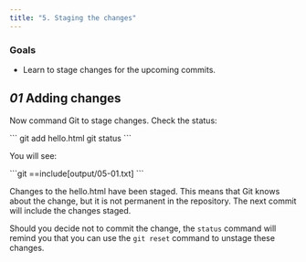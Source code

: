 ```yaml
---
title: "5. Staging the changes"
---
```


### Goals

- Learn to stage changes for the upcoming commits.

## _01_ Adding changes

Now command Git to stage changes. Check the status:

<Run>
```
git add hello.html
git status
```
</Run>

You will see:

<Output>
```git
==include[output/05-01.txt]
```
</Output>

Changes to the hello.html have been staged. This means that Git knows about the change, but it is not permanent in the repository. The next commit will include the changes staged.

Should you decide not to commit the change, the `status` command will remind you that you can use the `git reset` command to unstage these changes.